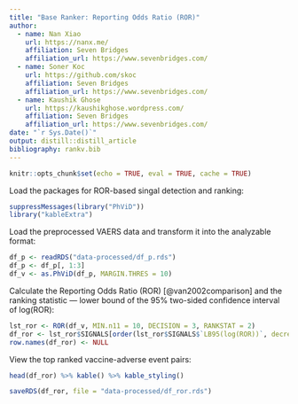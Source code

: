 ```yaml
---
title: "Base Ranker: Reporting Odds Ratio (ROR)"
author:
  - name: Nan Xiao
    url: https://nanx.me/
    affiliation: Seven Bridges
    affiliation_url: https://www.sevenbridges.com/
  - name: Soner Koc
    url: https://github.com/skoc
    affiliation: Seven Bridges
    affiliation_url: https://www.sevenbridges.com/
  - name: Kaushik Ghose
    url: https://kaushikghose.wordpress.com/
    affiliation: Seven Bridges
    affiliation_url: https://www.sevenbridges.com/
date: "`r Sys.Date()`"
output: distill::distill_article
bibliography: rankv.bib
---
```


```r
knitr::opts_chunk$set(echo = TRUE, eval = TRUE, cache = TRUE)
```

Load the packages for ROR-based singal detection and ranking:

```r
suppressMessages(library("PhViD"))
library("kableExtra")
```

Load the preprocessed VAERS data and transform it into the analyzable format:

```r
df_p <- readRDS("data-processed/df_p.rds")
df_p <- df_p[, 1:3]
df_v <- as.PhViD(df_p, MARGIN.THRES = 10)
```

Calculate the Reporting Odds Ratio (ROR) [@van2002comparison] and the ranking statistic --- lower bound of the 95% two-sided confidence interval of log(ROR):

```r
lst_ror <- ROR(df_v, MIN.n11 = 10, DECISION = 3, RANKSTAT = 2)
df_ror <- lst_ror$SIGNALS[order(lst_ror$SIGNALS$`LB95(log(ROR))`, decreasing = TRUE), 1:6]
row.names(df_ror) <- NULL
```

View the top ranked vaccine-adverse event pairs:

```r
head(df_ror) %>% kable() %>% kable_styling()
```

```r
saveRDS(df_ror, file = "data-processed/df_ror.rds")
```

